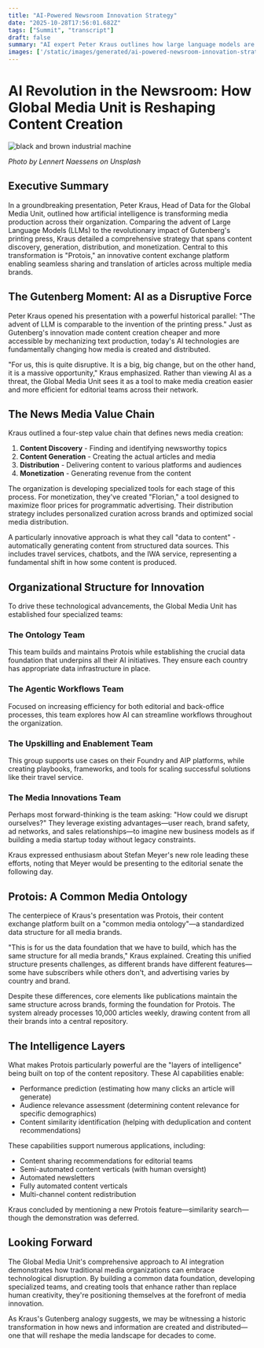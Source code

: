 ```yaml
---
title: "AI-Powered Newsroom Innovation Strategy"
date: "2025-10-28T17:56:01.682Z"
tags: ["Summit", "transcript"]
draft: false
summary: "AI expert Peter Kraus outlines how large language models are revolutionizing newsroom operations across content discovery, generation, distribution, and monetization at Global Media Unit."
images: ['/static/images/generated/ai-powered-newsroom-innovation-strategy-1761674158728.jpg']
---
```


# AI Revolution in the Newsroom: How Global Media Unit is Reshaping Content Creation


![black and brown industrial machine](/static/images/generated/ai-powered-newsroom-innovation-strategy-1761674158728.jpg)

*Photo by Lennert Naessens on Unsplash*

## Executive Summary
In a groundbreaking presentation, Peter Kraus, Head of Data for the Global Media Unit, outlined how artificial intelligence is transforming media production across their organization. Comparing the advent of Large Language Models (LLMs) to the revolutionary impact of Gutenberg's printing press, Kraus detailed a comprehensive strategy that spans content discovery, generation, distribution, and monetization. Central to this transformation is "Protois," an innovative content exchange platform enabling seamless sharing and translation of articles across multiple media brands.

## The Gutenberg Moment: AI as a Disruptive Force

Peter Kraus opened his presentation with a powerful historical parallel: "The advent of LLM is comparable to the invention of the printing press." Just as Gutenberg's innovation made content creation cheaper and more accessible by mechanizing text production, today's AI technologies are fundamentally changing how media is created and distributed.

"For us, this is quite disruptive. It is a big, big change, but on the other hand, it is a massive opportunity," Kraus emphasized. Rather than viewing AI as a threat, the Global Media Unit sees it as a tool to make media creation easier and more efficient for editorial teams across their network.

## The News Media Value Chain

Kraus outlined a four-step value chain that defines news media creation:

1. **Content Discovery** - Finding and identifying newsworthy topics
2. **Content Generation** - Creating the actual articles and media
3. **Distribution** - Delivering content to various platforms and audiences
4. **Monetization** - Generating revenue from the content

The organization is developing specialized tools for each stage of this process. For monetization, they've created "Florian," a tool designed to maximize floor prices for programmatic advertising. Their distribution strategy includes personalized curation across brands and optimized social media distribution.

A particularly innovative approach is what they call "data to content" - automatically generating content from structured data sources. This includes travel services, chatbots, and the IWA service, representing a fundamental shift in how some content is produced.

## Organizational Structure for Innovation

To drive these technological advancements, the Global Media Unit has established four specialized teams:

### The Ontology Team
This team builds and maintains Protois while establishing the crucial data foundation that underpins all their AI initiatives. They ensure each country has appropriate data infrastructure in place.

### The Agentic Workflows Team
Focused on increasing efficiency for both editorial and back-office processes, this team explores how AI can streamline workflows throughout the organization.

### The Upskilling and Enablement Team
This group supports use cases on their Foundry and AIP platforms, while creating playbooks, frameworks, and tools for scaling successful solutions like their travel service.

### The Media Innovations Team
Perhaps most forward-thinking is the team asking: "How could we disrupt ourselves?" They leverage existing advantages—user reach, brand safety, ad networks, and sales relationships—to imagine new business models as if building a media startup today without legacy constraints.

Kraus expressed enthusiasm about Stefan Meyer's new role leading these efforts, noting that Meyer would be presenting to the editorial senate the following day.

## Protois: A Common Media Ontology

The centerpiece of Kraus's presentation was Protois, their content exchange platform built on a "common media ontology"—a standardized data structure for all media brands.

"This is for us the data foundation that we have to build, which has the same structure for all media brands," Kraus explained. Creating this unified structure presents challenges, as different brands have different features—some have subscribers while others don't, and advertising varies by country and brand.

Despite these differences, core elements like publications maintain the same structure across brands, forming the foundation for Protois. The system already processes 10,000 articles weekly, drawing content from all their brands into a central repository.

## The Intelligence Layers

What makes Protois particularly powerful are the "layers of intelligence" being built on top of the content repository. These AI capabilities enable:

- Performance prediction (estimating how many clicks an article will generate)
- Audience relevance assessment (determining content relevance for specific demographics)
- Content similarity identification (helping with deduplication and content recommendations)

These capabilities support numerous applications, including:
- Content sharing recommendations for editorial teams
- Semi-automated content verticals (with human oversight)
- Automated newsletters
- Fully automated content verticals
- Multi-channel content redistribution

Kraus concluded by mentioning a new Protois feature—similarity search—though the demonstration was deferred.

## Looking Forward

The Global Media Unit's comprehensive approach to AI integration demonstrates how traditional media organizations can embrace technological disruption. By building a common data foundation, developing specialized teams, and creating tools that enhance rather than replace human creativity, they're positioning themselves at the forefront of media innovation.

As Kraus's Gutenberg analogy suggests, we may be witnessing a historic transformation in how news and information are created and distributed—one that will reshape the media landscape for decades to come.